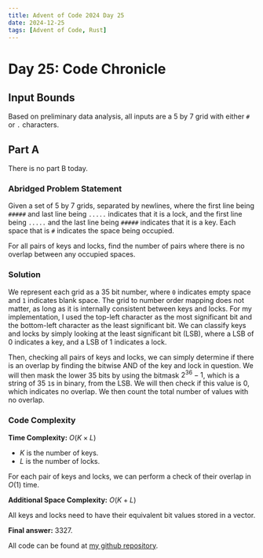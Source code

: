 ---
title: Advent of Code 2024 Day 25
date: 2024-12-25
tags: [Advent of Code, Rust]
---

<script src="https://cdnjs.cloudflare.com/ajax/libs/highlight.js/11.11.1/highlight.min.js"></script>
<script src="blog-post-scripts.js"></script>
<script type="text/javascript">hljs.highlightAll();</script>

# Day 25: Code Chronicle

## Input Bounds

Based on preliminary data analysis, all inputs are a 5 by 7 grid with either `#` or `.` characters.

## Part A

There is no part B today.

### Abridged Problem Statement

Given a set of 5 by 7 grids, separated by newlines, where the first line being `#####` and last line being `.....` indicates that it is a lock, and the first line being `.....` and the last line being `#####` indicates that it is a key. Each space that is `#` indicates the space being occupied.

For all pairs of keys and locks, find the number of pairs where there is no overlap between any occupied spaces.

### Solution

We represent each grid as a 35 bit number, where `0` indicates empty space and `1` indicates blank space. The grid to number order mapping does not matter, as long as it is internally consistent between keys and locks. For my implementation, I used the top-left character as the most significant bit and the bottom-left character as the least significant bit. We can classify keys and locks by simply looking at the least significant bit (LSB), where a LSB of 0 indicates a key, and a LSB of 1 indicates a lock.

Then, checking all pairs of keys and locks, we can simply determine if there is an overlap by finding the bitwise AND of the key and lock in question. We will then mask the lower 35 bits by using the bitmask $2^{36} - 1$, which is a string of 35 `1`s in binary, from the LSB. We will then check if this value is 0, which indicates no overlap. We then count the total number of values with no overlap.

### Code Complexity

**Time Complexity:** $O(K \times L)$

* $K$ is the number of keys.
* $L$ is the number of locks.

For each pair of keys and locks, we can perform a check of their overlap in $O(1)$ time.

**Additional Space Complexity:** $O(K + L)$

All keys and locks need to have their equivalent bit values stored in a vector.

**Final answer:** 3327.

All code can be found at [my github repository](https://github.com/dillionlim/advent-of-code-2024/tree/main).